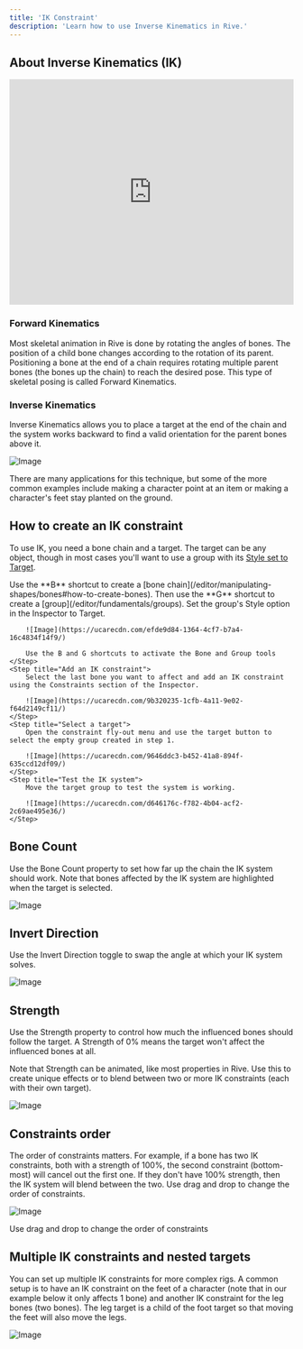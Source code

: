 ```yaml
---
title: 'IK Constraint'
description: 'Learn how to use Inverse Kinematics in Rive.'
---
```


## About Inverse Kinematics (IK) 

<iframe width="100%" height="400" src="https://www.youtube.com/embed/8FK5E5WBUpM?si=8cFpWkaROrc1JWLi" title="YouTube video player" frameborder="0" allow="accelerometer; autoplay; clipboard-write; encrypted-media; gyroscope; picture-in-picture; web-share" referrerpolicy="strict-origin-when-cross-origin" allowfullscreen></iframe>

### Forward Kinematics 

Most skeletal animation in Rive is done by rotating the angles of bones. The position of a child bone changes according to the rotation of its parent. Positioning a bone at the end of a chain requires rotating multiple parent bones (the bones up the chain) to reach the desired pose. This type of skeletal posing is called Forward Kinematics.

### Inverse Kinematics 

Inverse Kinematics allows you to place a target at the end of the chain and the system works backward to find a valid orientation for the parent bones above it.

![Image](https://ucarecdn.com/ffcfbb2c-ad3a-49d4-a4ef-ec83a7e2780c/)

There are many applications for this technique, but some of the more common examples include making a character point at an item or making a character's feet stay planted on the ground.

## How to create an IK constraint 

To use IK, you need a bone chain and a target. The target can be any object, though in most cases you'll want to use a group with its [Style set to Target](/editor/fundamentals/groups#group-style).

<Steps>
    <Step title="Create a bone chain and a target">
        Use the **B** shortcut to create a [bone chain](/editor/manipulating-shapes/bones#how-to-create-bones). Then use the **G** shortcut to create a [group](/editor/fundamentals/groups). Set the group's Style option in the Inspector to Target.

        ![Image](https://ucarecdn.com/efde9d84-1364-4cf7-b7a4-16c4834f14f9/)

        Use the B and G shortcuts to activate the Bone and Group tools
    </Step>
    <Step title="Add an IK constraint">
        Select the last bone you want to affect and add an IK constraint using the Constraints section of the Inspector.

        ![Image](https://ucarecdn.com/9b320235-1cfb-4a11-9e02-f64d2149cf11/)
    </Step>
    <Step title="Select a target">
        Open the constraint fly-out menu and use the target button to select the empty group created in step 1.

        ![Image](https://ucarecdn.com/9646ddc3-b452-41a8-894f-635ccd12df09/)
    </Step>
    <Step title="Test the IK system">
        Move the target group to test the system is working.

        ![Image](https://ucarecdn.com/d646176c-f782-4b04-acf2-2c69ae495e36/)
    </Step>
</Steps>

## Bone Count 

Use the Bone Count property to set how far up the chain the IK system should work. Note that bones affected by the IK system are highlighted when the target is selected.

![Image](https://ucarecdn.com/de7b0c48-49b2-4c6b-8935-1530fef7bffa/)

## Invert Direction 

Use the Invert Direction toggle to swap the angle at which your IK system solves.

![Image](https://ucarecdn.com/c25849b6-b06f-4bd4-a921-fa16fa8de3a9/)

## Strength 

Use the Strength property to control how much the influenced bones should follow the target. A Strength of 0% means the target won't affect the influenced bones at all.

Note that Strength can be animated, like most properties in Rive. Use this to create unique effects or to blend between two or more IK constraints (each with their own target).

![Image](https://ucarecdn.com/b6d8a9bf-c604-4f91-86fe-1c1223aedd89/)

## Constraints order 

The order of constraints matters. For example, if a bone has two IK constraints, both with a strength of 100%, the second constraint (bottom-most) will cancel out the first one. If they don't have 100% strength, then the IK system will blend between the two. Use drag and drop to change the order of constraints.

![Image](https://ucarecdn.com/4751a9cd-f2c8-4b4a-9043-bd71276315f6/)

Use drag and drop to change the order of constraints

## Multiple IK constraints and nested targets 

You can set up multiple IK constraints for more complex rigs. A common setup is to have an IK constraint on the feet of a character (note that in our example below it only affects 1 bone) and another IK constraint for the leg bones (two bones). The leg target is a child of the foot target so that moving the feet will also move the legs.

![Image](https://ucarecdn.com/553313ae-136c-456f-9a72-d756904fa823/)